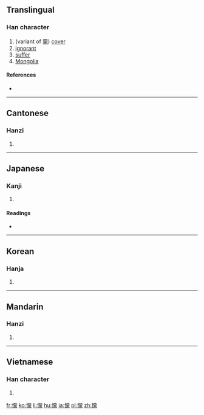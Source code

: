{{also|蒙}}
==Translingual==

===Han character===
{{Han char|rn=61|rad=心|as=14|sn=17|four=94032|canj=PTBO|ids=⿰忄蒙}}

# (variant of [[蒙]]) [[cover]]
# [[ignorant]]
# [[suffer]]
# [[Mongolia]]

====References====
* {{Han ref|kx=0406.360|dkj=11375|dj=0747.290|hdz=42360.040|uh=61DE|ud=25054|bh=ECE7|bd=60647}}

----

==Cantonese==

===Hanzi===
{{yue-hanzi|jyut=[[mung4]]|y=mung4}}

# {{defn|lang=yue|sort=心14}}

----

==Japanese==

===Kanji===
{{ja-kanji|grade=|rs=心14}}

# {{defn|lang=ja|sort=心14}}

====Readings====
* {{ja-readings|on=[[ぼう]] (bō), [[む]] (mu)|kun=[[あつい]] (atsui)}}

----

==Korean==

===Hanja===
{{ko-hanja|hangeul=몽|eumhun=|rv=mong|mr=mong|y=mong}}

# {{defn|lang=ko|sort=心14}}

----

==Mandarin==

===Hanzi===
{{cmn-hanzi|pin=[[méng]] ([[meng2]])|wg=meng<sup>2</sup>}}

# {{defn|lang=cmn|sort=心14}}

----

==Vietnamese==

===Han character===
{{vi-readings|rs=心14| hanviet = mong}}

# {{defn|lang=vi|sort=心14}}

[[fr:懞]]
[[ko:懞]]
[[li:懞]]
[[hu:懞]]
[[ja:懞]]
[[pl:懞]]
[[zh:懞]]
